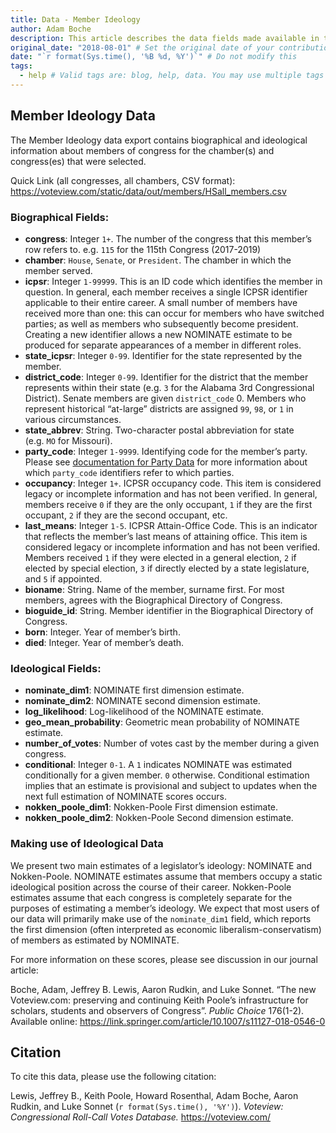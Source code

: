 ```yaml
---
title: Data - Member Ideology
author: Adam Boche
description: This article describes the data fields made available in the "Member Ideology" data download
original_date: "2018-08-01" # Set the original date of your contribution in YYYY-MM-DD format here.
date: "`r format(Sys.time(), '%B %d, %Y')`" # Do not modify this
tags:
  - help # Valid tags are: blog, help, data. You may use multiple tags for a post
---
```


## Member Ideology Data

The Member Ideology data export contains biographical and ideological information about members of congress for the chamber(s) and congress(es) that were selected.

Quick Link (all congresses, all chambers, CSV format):
[https://voteview.com/static/data/out/members/HSall_members.csv](https://voteview.com/static/data/out/members/HSall_members.csv)

### Biographical Fields:

* **congress**: Integer `1+`. The number of the congress that this member's row refers to. e.g. `115` for the 115th Congress (2017-2019)
* **chamber**: `House`, `Senate`, or `President`. The chamber in which the member served.
* **icpsr**: Integer `1-99999`. This is an ID code which identifies the member in question. In general, each member receives a single ICPSR identifier applicable to their entire career. A small number of members have received more than one: this can occur for members who have switched parties; as well as members who subsequently become president. Creating a new identifier allows a new NOMINATE estimate to be produced for separate appearances of a member in different roles.
* **state_icpsr**: Integer `0-99`. Identifier for the state represented by the member.
* **district_code**: Integer `0-99`. Identifier for the district that the member represents within their state (e.g. `3` for the Alabama 3rd Congressional District). Senate members are given `district_code` 0. Members who represent historical "at-large" districts are assigned `99`, `98`, or `1` in various circumstances.
* **state_abbrev**: String. Two-character postal abbreviation for state (e.g. `MO` for Missouri).
* **party_code**: Integer `1-9999`. Identifying code for the member's party. Please see [documentation for Party Data](/articles/data_help_parties) for more information about which `party_code` identifiers refer to which parties.
* **occupancy**: Integer `1+`. ICPSR occupancy code. This item is considered legacy or incomplete information and has not been verified. In general, members receive `0` if they are the only occupant, `1` if they are the first occupant, `2` if they are the second occupant, etc.
* **last_means**: Integer `1-5`. ICPSR Attain-Office Code. This is an indicator that reflects the member's last means of attaining office. This item is considered legacy or incomplete information and has not been verified. Members received `1` if they were elected in a general election, `2` if elected by special election, `3` if directly elected  by a state legislature, and `5` if appointed.
* **bioname**: String. Name of the member, surname first. For most members, agrees with the Biographical Directory of Congress.
* **bioguide_id**: String. Member identifier in the Biographical Directory of Congress.
* **born**: Integer. Year of member's birth.
* **died**: Integer. Year of member's death.

### Ideological Fields:

* **nominate_dim1**: NOMINATE first dimension estimate. 
* **nominate_dim2**: NOMINATE second dimension estimate.
* **log_likelihood**: Log-likelihood of the NOMINATE estimate.
* **geo_mean_probability**: Geometric mean probability of NOMINATE estimate.
* **number_of_votes**: Number of votes cast by the member during a given congress. 
* **conditional**: Integer `0-1`. A `1` indicates NOMINATE was estimated conditionally for a given member. `0` otherwise. Conditional estimation implies that an estimate is provisional and subject to updates when the next full estimation of NOMINATE scores occurs.
* **nokken_poole_dim1**: Nokken-Poole First dimension estimate.
* **nokken_poole_dim2**: Nokken-Poole Second dimension estimate.

### Making use of Ideological Data

We present two main estimates of a legislator's ideology: NOMINATE and Nokken-Poole. NOMINATE estimates assume that members occupy a static ideological position across the course of their career. Nokken-Poole estimates assume that each congress is completely separate for the purposes of estimating a member's ideology. We expect that most users of our data will primarily make use of the `nominate_dim1` field, which reports the first dimension (often interpreted as economic liberalism-conservatism) of members as estimated by NOMINATE.

For more information on these scores, please see discussion in our journal article:

Boche, Adam, Jeffrey B. Lewis, Aaron Rudkin, and Luke Sonnet. "The new Voteview.com: preserving and continuing Keith Poole’s infrastructure for scholars, students and observers of Congress". *Public Choice* 176(1-2). Available online: [https://link.springer.com/article/10.1007/s11127-018-0546-0](https://link.springer.com/article/10.1007/s11127-018-0546-0)

## Citation

To cite this data, please use the following citation:

Lewis, Jeffrey B., Keith Poole, Howard Rosenthal, Adam Boche, Aaron Rudkin, and Luke Sonnet (`r format(Sys.time(), '%Y')`). *Voteview: Congressional Roll-Call Votes Database.* [https://voteview.com/](https://voteview.com/)
